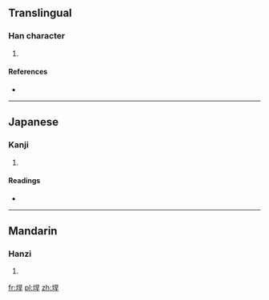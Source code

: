 ==Translingual==

===Han character===
{{Han char|rn=32|rad=土|as=07|sn=10|four=|canj=土日一十 (GAMJ)|ids=⿰[[土]][[旱]]}}

# {{defn|Han|sort=土07}}

====References====
* {{Han ref|kx=0229.130|dkj=05101|dj=0465.040|hdz=10443.170|uh=57BE|ud=22462}}

----

==Japanese==

===Kanji===
{{ja-kanji|grade=|rs=土07}}

# {{defn|lang=ja|sort=土07}}

====Readings====
* {{ja-readings|on=[[かん]] (kan), [[がん]] (gan)|kun=}}

----

==Mandarin==

===Hanzi===
{{cmn-hanzi|pin=[[hàn]] ([[han4]])|wg=han<sup>4</sup>}}

# {{defn|lang=cmn|sort=土07}}

[[fr:垾]]
[[pl:垾]]
[[zh:垾]]